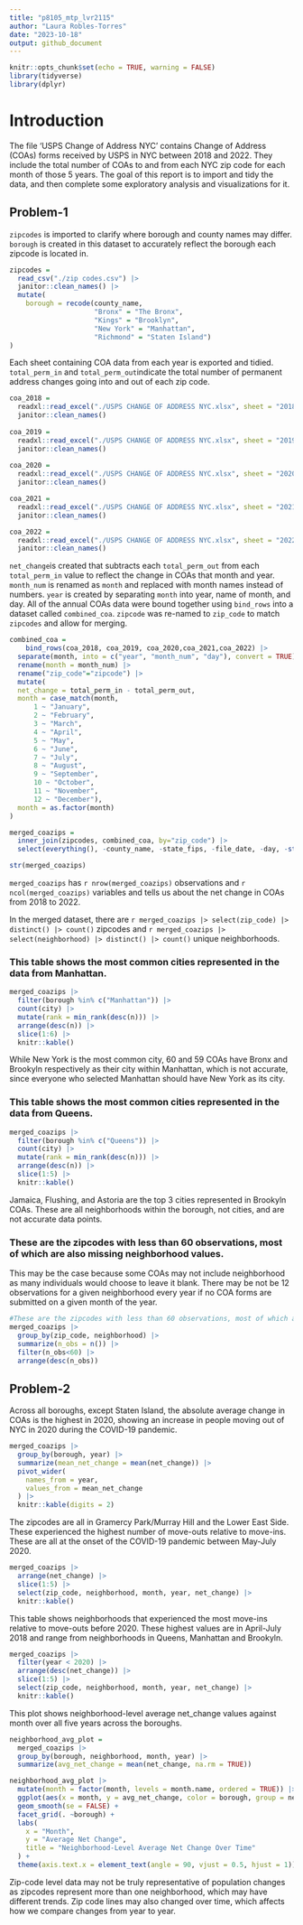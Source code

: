 ```yaml
---
title: "p8105_mtp_lvr2115"
author: "Laura Robles-Torres"
date: "2023-10-18"
output: github_document
---
```


```r
knitr::opts_chunk$set(echo = TRUE, warning = FALSE)
library(tidyverse)
library(dplyr)
```

# Introduction
The file 'USPS Change of Address NYC' contains Change of Address (COAs) forms received by USPS in NYC between 2018 and 2022. They include the total number of COAs to and from each NYC zip code for each month of those 5 years. The goal of this report is to import and tidy the data, and then complete some exploratory analysis and visualizations for it. 

## Problem-1

`zipcodes` is imported to clarify where borough and county names may differ. `borough` is created in this dataset to accurately reflect the borough each zipcode is located in. 

```r
zipcodes = 
  read_csv("./zip codes.csv") |> 
  janitor::clean_names() |> 
  mutate(
    borough = recode(county_name, 
                     "Bronx" = "The Bronx",
                     "Kings" = "Brooklyn",
                     "New York" = "Manhattan",
                     "Richmond" = "Staten Island")
)
```

Each sheet containing COA data from each year is exported and tidied. `total_perm_in` and `total_perm_out`indicate the total number of permanent address changes going into and out of each zip code.

```r
coa_2018 = 
  readxl::read_excel("./USPS CHANGE OF ADDRESS NYC.xlsx", sheet = "2018") |> 
  janitor::clean_names() 
  
coa_2019 = 
  readxl::read_excel("./USPS CHANGE OF ADDRESS NYC.xlsx", sheet = "2019") |> 
  janitor::clean_names()  
   
coa_2020 = 
  readxl::read_excel("./USPS CHANGE OF ADDRESS NYC.xlsx", sheet = "2020") |> 
  janitor::clean_names() 

coa_2021 = 
  readxl::read_excel("./USPS CHANGE OF ADDRESS NYC.xlsx", sheet = "2021") |> 
  janitor::clean_names() 

coa_2022 = 
  readxl::read_excel("./USPS CHANGE OF ADDRESS NYC.xlsx", sheet = "2022") |> 
  janitor::clean_names() 
```

`net_change`is created that subtracts each `total_perm_out` from each `total_perm_in` value to reflect the change in COAs that month and year. `month_num` is renamed as `month` and replaced with month names instead of numbers. `year` is created by separating `month` into year, name of month, and day. All of the annual COAs data were bound together using `bind_rows` into a dataset called `combined_coa`. `zipcode` was re-named to `zip_code` to match `zipcodes` and allow for merging. 

```r
combined_coa =
	bind_rows(coa_2018, coa_2019, coa_2020,coa_2021,coa_2022) |> 
  separate(month, into = c("year", "month_num", "day"), convert = TRUE) |> 
  rename(month = month_num) |> 
  rename("zip_code"="zipcode") |> 
  mutate(
  net_change = total_perm_in - total_perm_out, 
  month = case_match(month, 
      1 ~ "January",
      2 ~ "February",
      3 ~ "March",
      4 ~ "April",
      5 ~ "May",
      6 ~ "June",
      7 ~ "July",
      8 ~ "August",
      9 ~ "September",
      10 ~ "October",
      11 ~ "November",
      12 ~ "December"),
  month = as.factor(month)
) 
```

```r
merged_coazips = 
  inner_join(zipcodes, combined_coa, by="zip_code") |> 
  select(everything(), -county_name, -state_fips, -file_date, -day, -starts_with("county")) 

str(merged_coazips) 
```

`merged_coazips` has `r nrow(merged_coazips)` observations and `r ncol(merged_coazips)` variables and tells us about the net change in COAs from 2018 to 2022. 

In the merged dataset, there are `r merged_coazips |> select(zip_code) |> distinct() |> count()` zipcodes and  `r merged_coazips |> select(neighborhood) |> distinct() |> count()` unique neighborhoods. 

### This table shows the most common cities represented in the data from Manhattan. 

```r
merged_coazips |> 
  filter(borough %in% c("Manhattan")) |>
  count(city) |> 
  mutate(rank = min_rank(desc(n))) |> 
  arrange(desc(n)) |>
  slice(1:6) |>
  knitr::kable()
```

While New York is the most common city, 60 and 59 COAs have Bronx and Brookyln respectively as their city within Manhattan, which is not accurate, since everyone who selected Manhattan should have New York as its city.

### This table shows the most common cities represented in the data from Queens.

```r
merged_coazips |> 
  filter(borough %in% c("Queens")) |>
  count(city) |> 
  mutate(rank = min_rank(desc(n))) |> 
  arrange(desc(n)) |>
  slice(1:5) |>
  knitr::kable()
```
 
Jamaica, Flushing, and Astoria are the top 3 cities represented in Brookyln COAs. These are all neighborhoods within the borough, not cities, and are not accurate data points.

### These are the zipcodes with less than 60 observations, most of which are also missing neighborhood values. 

This may be the case because some COAs may not include neighborhood as many individuals would choose to leave it blank. There may be not be 12 observations for a given neighborhood every year if no COA forms are submitted on a given month of the year. 

```r
#These are the zipcodes with less than 60 observations, most of which are also missing neighborhood values. 
merged_coazips |>
  group_by(zip_code, neighborhood) |>
  summarize(n_obs = n()) |>
  filter(n_obs<60) |>
  arrange(desc(n_obs))
```

## Problem-2

Across all boroughs, except Staten Island, the absolute average change in COAs is the highest in 2020, showing an increase in people moving out of NYC in 2020 during the COVID-19 pandemic.

```r
merged_coazips |>
  group_by(borough, year) |>
  summarize(mean_net_change = mean(net_change)) |>
  pivot_wider(
    names_from = year,
    values_from = mean_net_change
  ) |>
  knitr::kable(digits = 2)
```

The zipcodes are all in Gramercy Park/Murray Hill and the Lower East Side. These experienced the highest number of move-outs relative to move-ins. These are all at the onset of the COVID-19 pandemic between May-July 2020.  

```r
merged_coazips |>
  arrange(net_change) |>
  slice(1:5) |>
  select(zip_code, neighborhood, month, year, net_change) |>
  knitr::kable()
```

This table shows neighborhoods that experienced the most move-ins relative to move-outs before 2020. These highest values are in April-July 2018 and range from neighborhoods in Queens, Manhattan and Brookyln. 

```r
merged_coazips |>
  filter(year < 2020) |>
  arrange(desc(net_change)) |>
  slice(1:5) |>
  select(zip_code, neighborhood, month, year, net_change) |>
  knitr::kable()
```

This plot shows neighborhood-level average net_change values against month over all five years across the boroughs.

```r
neighborhood_avg_plot =
  merged_coazips |> 
  group_by(borough, neighborhood, month, year) |> 
  summarize(avg_net_change = mean(net_change, na.rm = TRUE))

neighborhood_avg_plot |>
  mutate(month = factor(month, levels = month.name, ordered = TRUE)) |> 
  ggplot(aes(x = month, y = avg_net_change, color = borough, group = neighborhood)) +
  geom_smooth(se = FALSE) +
  facet_grid(. ~borough) +
  labs(
    x = "Month", 
    y = "Average Net Change",
    title = "Neighborhood-Level Average Net Change Over Time"
  ) +
  theme(axis.text.x = element_text(angle = 90, vjust = 0.5, hjust = 1))
```

Zip-code level data may not be truly representative of population changes as zipcodes represent more than one neighborhood, which may have different trends. Zip code lines may also changed over time, which affects how we compare changes from year to year. 